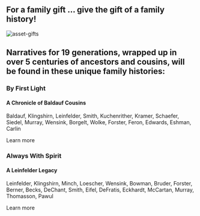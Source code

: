 
<div className="gift-message">
<h2>For a family gift … give the gift of a family history!</h2>

<img src="/assets/baldauf-leinfelder.png" alt="asset-gifts" width={600}></img>

<h2>
  Narratives for 19 generations, wrapped up in over 5 centuries of ancestors and
  cousins, will be found in these unique family histories:
</h2>

</div>

<div className={styles["books-overview"]}>

<div className={styles["book"]}>
  <h3>By First Light</h3>
  <h4>A Chronicle of Baldauf Cousins</h4>

<p>
  Baldauf, Klingshirn, Leinfelder, Smith, Kuchenrither, Kramer, Schaefer,
  Siedel, Murray, Wensink, Borgelt, Wolke, Forster, Feron, Edwards, Eshman,
  Carlin
</p>
<Link href="/about">
  <a className={styles["link-button"]}>Learn more</a>
</Link>

</div>

<div className="book">
  <h3>Always With Spirit</h3>
  <h4>A Leinfelder Legacy</h4>
  <p>
    Leinfelder, Klingshirn, Minch, Loescher, Wensink, Bowman, Bruder, Forster,
    Berner, Becks, DeChant, Smith, Eifel, DeFratis, Eckhardt, McCartan, Murray,
    Thomasson, Pawul
  </p>
  <Link href="/about">
    <a className={styles["link-button"]}>Learn more</a>
  </Link>

</div>

</div>

